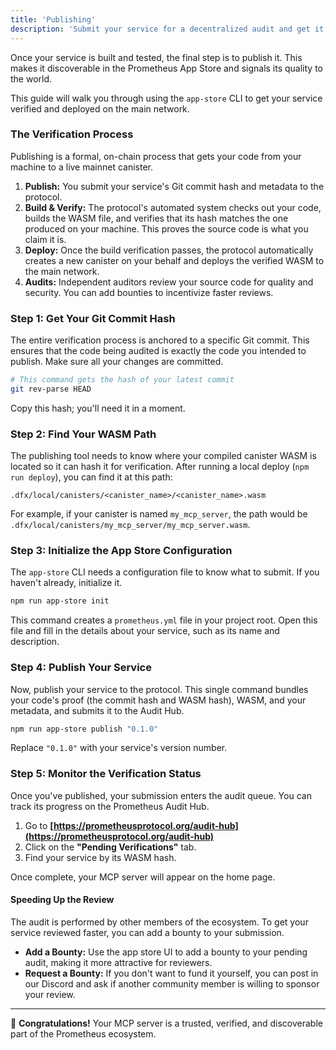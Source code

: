 ```yaml
---
title: 'Publishing'
description: 'Submit your service for a decentralized audit and get it deployed to mainnet.'
---
```


Once your service is built and tested, the final step is to publish it. This makes it discoverable in the Prometheus App Store and signals its quality to the world.

This guide will walk you through using the `app-store` CLI to get your service verified and deployed on the main network.

### The Verification Process

Publishing is a formal, on-chain process that gets your code from your machine to a live mainnet canister.

1.  **Publish:** You submit your service's Git commit hash and metadata to the protocol.
2.  **Build & Verify:** The protocol's automated system checks out your code, builds the WASM file, and verifies that its hash matches the one produced on your machine. This proves the source code is what you claim it is.
3.  **Deploy:** Once the build verification passes, the protocol automatically creates a new canister on your behalf and deploys the verified WASM to the main network.
4.  **Audits:** Independent auditors review your source code for quality and security. You can add bounties to incentivize faster reviews.

### Step 1: Get Your Git Commit Hash

The entire verification process is anchored to a specific Git commit. This ensures that the code being audited is exactly the code you intended to publish. Make sure all your changes are committed.

```bash
# This command gets the hash of your latest commit
git rev-parse HEAD
```

Copy this hash; you'll need it in a moment.

### Step 2: Find Your WASM Path

The publishing tool needs to know where your compiled canister WASM is located so it can hash it for verification. After running a local deploy (`npm run deploy`), you can find it at this path:

```
.dfx/local/canisters/<canister_name>/<canister_name>.wasm
```

For example, if your canister is named `my_mcp_server`, the path would be `.dfx/local/canisters/my_mcp_server/my_mcp_server.wasm`.

### Step 3: Initialize the App Store Configuration

The `app-store` CLI needs a configuration file to know what to submit. If you haven't already, initialize it.

```bash
npm run app-store init
```

This command creates a `prometheus.yml` file in your project root. Open this file and fill in the details about your service, such as its name and description.

### Step 4: Publish Your Service

Now, publish your service to the protocol. This single command bundles your code's proof (the commit hash and WASM hash), WASM, and your metadata, and submits it to the Audit Hub.

```bash
npm run app-store publish "0.1.0"
```

Replace `"0.1.0"` with your service's version number.

### Step 5: Monitor the Verification Status

Once you've published, your submission enters the audit queue. You can track its progress on the Prometheus Audit Hub.

1.  Go to **[https://prometheusprotocol.org/audit-hub](https://prometheusprotocol.org/audit-hub)**
2.  Click on the **"Pending Verifications"** tab.
3.  Find your service by its WASM hash.

Once complete, your MCP server will appear on the home page.

#### Speeding Up the Review

The audit is performed by other members of the ecosystem. To get your service reviewed faster, you can add a bounty to your submission.

- **Add a Bounty:** Use the app store UI to add a bounty to your pending audit, making it more attractive for reviewers.
- **Request a Bounty:** If you don't want to fund it yourself, you can post in our Discord and ask if another community member is willing to sponsor your review.

---

🎉 **Congratulations!** Your MCP server is a trusted, verified, and discoverable part of the Prometheus ecosystem.
